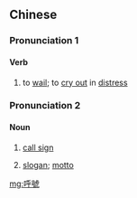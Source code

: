 {{also|呼号}}
==Chinese==
{{zh-forms|s=呼号}}

===Pronunciation 1===
{{zh-pron
|m=hūháo
|c=fu1 hou4
|cat=v
}}

====Verb====
{{zh-verb}}

# to [[wail]]; to [[cry out]] in [[distress]]

===Pronunciation 2===
{{zh-pron
|m=hūhào,er=y
|c=fu1 hou6
|cat=n
}}

====Noun====
{{zh-noun}}

# {{lb|zh|telecommunications}} [[call sign]]
# [[slogan]]; [[motto]]

[[mg:呼號]]